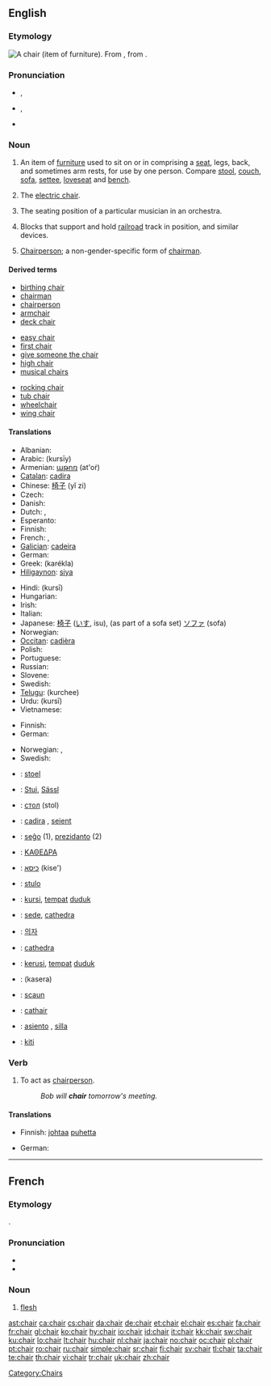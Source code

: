 ==English==
{{wikipedia|dab=chair}}

{{rank|perfectly|fixed|leaves|852|chair|date|summer|simply}}

===Etymology===
{{wikipedia|chair|chair (furniture)}}
[[Image:Chair.png|thumb|right|A chair (item of furniture).]]
From {{etyl|frm}} {{term|chaire|lang=frm}}, from {{etyl|la}} {{term|cathedra|lang=la}}.

===Pronunciation===
* {{a|UK}} {{IPA|/tʃɛə(ɹ)/}}, {{SAMPA|/tSE@(r)/}}
* {{a|US}} {{IPA|/tʃɐɹ/}}, {{SMPA|/tS6r/}}
* {{audio|en-us-chair.ogg|Audio (US)}}

===Noun===
{{en-noun}}

# An item of [[furniture]] used to sit on or in comprising a [[seat]], legs, back, and sometimes arm rests, for use by one person.  Compare [[stool]], [[couch]], [[sofa]], [[settee]], [[loveseat]] and [[bench]].
# {{slang|with "the"}} The [[electric chair]].
# The seating position of a particular musician in an orchestra.
# {{rail transport}} Blocks that support and hold [[railroad]] track in position, and similar devices.
# [[chairperson|Chairperson]]; a non-gender-specific form of [[chairman]].

====Derived terms====
{{rel-top3|Terms derived from "chair"}}
* [[birthing chair]]
* [[chairman]]
* [[chairperson]]
* [[armchair]]
* [[deck chair]]
{{rel-mid3}}
* [[easy chair]]
* [[first chair]]
* [[give someone the chair]]
* [[high chair]]
* [[musical chairs]]
{{rel-mid3}}
* [[rocking chair]]
* [[tub chair]]
* [[wheelchair]]
* [[wing chair]]
{{rel-bottom}}

====Translations====
{{trans-top|furniture}}
* Albanian: {{t-|sq|karrige|f|xs=Albanian}}
* Arabic: {{Arab|[[كرسي]]}} (kursīy) {{m}}
* Armenian: [[աթոռ]] (at'oṙ)
* [[Catalan]]: [[cadira]] {{f}}
* Chinese: [[椅子]] (yǐ zi)
* Czech: {{t+|cs|židle|f}}
* Danish: {{t+|da|stol|c}}
* Dutch: {{t+|nl|stoel|m}}, {{t+|nl|zetel|m}}
* Esperanto: {{t|eo|seĝo}}
* Finnish: {{t+|fi|tuoli}}
* French: {{t+|fr|chaise|f}}, {{t+|fr|fauteuil|m}}
* [[Galician]]: [[cadeira]] {{f}}
* German: {{t+|de|Stuhl|m}}
* Greek: {{t+|el|καρέκλα|f|sc=Grek}} (karékla)
* [[Hiligaynon]]: [[siya]]
{{trans-mid}}
* Hindi: {{t-|hi|कुरसी|f|sc=Deva|xs=Hindi}} (kursī)
* Hungarian: {{t+|hu|szék}}
* Irish: {{t+|ga|cathaoir|f|xs=Irish}}
* Italian: {{t+|it|sedia|f}}
* Japanese: [[椅子]] ([[いす]], isu), (as part of a sofa set) [[ソファ]] (sofa)
* Norwegian: {{t+|no|stol|m}}
* [[Occitan]]: [[cadièra]] {{f}}
* Polish: {{t+|pl|krzesło|n}}
* Portuguese: {{t+|pt|cadeira|f}}
* Russian: {{t+|ru|стул|m|tr=stul|sc=Cyrl}}
* Slovene: {{t+|sl|stol|m}}
* Swedish: {{t+|sv|stol|c}}
* [[Telugu]]: {{t|te|కుర్చీ|sc=Telu}} (kurchee)
* Urdu: {{t-|ur|کرسی|f|sc=ur-Arab|xs=Urdu}} (kursī)
* Vietnamese: {{t+|vi|ghế|xs=Vietnamese}}
{{trans-bottom}}

{{trans-top|chairperson}}
* Finnish: {{t+|fi|puheenjohtaja}}
* German: {{t+|de|Vorsitzender|m}}
{{trans-mid}}
* Norwegian: {{t+|no|leder|m}}, {{t|no|formann|m}}
* Swedish: {{t+|sv|ordförande|c}}
{{trans-bottom}}

{{checktrans-top}}
* {{ttbc|Afrikaans}}: [[stoel]] {{m}}
* {{ttbc|Bavarian}}: [[Stui]], [[Sässl]]
* {{ttbc|Bulgarian}}: [[стол]] (stol) {{m}}
* {{ttbc|Catalan}}: [[cadira]] {{f}}, [[seient]] {{m}}
* {{ttbc|Esperanto}}: [[seĝo]] (1), [[prezidanto]] (2)
* {{ttbc|Ancient Greek}}: [[ΚΑΘΕΔΡΑ]] {{f}}
* {{ttbc|Hebrew}}: [[כיסא]] (kise') {{m}}
* {{ttbc|Ido}}: [[stulo]]
* {{ttbc|Indonesian}}: [[kursi]], [[tempat]] [[duduk]]
{{trans-mid}}
* {{ttbc|Interlingua}}: [[sede]], [[cathedra]]
* {{ttbc|Korean}}: [[의자]]
* {{ttbc|Latin}}: [[cathedra]] {{f}}
* {{ttbc|Malay}}: [[kerusi]], [[tempat]] [[duduk]]
* {{ttbc|Malayalam}}: (kasera)
* {{ttbc|Romanian}}: [[scaun]] {{n}}
* {{ttbc|Scottish Gaelic}}: [[cathair]] {{m}}
* {{ttbc|Spanish}}: [[asiento]] {{m}}, [[silla]] {{f}}
* {{ttbc|Swahili}}: [[kiti]]
{{trans-bottom}}

===Verb===
{{en-verb}}

# To act as [[chairperson]].
#: ''Bob will '''chair''' tomorrow's meeting.''

====Translations====
{{trans-top|to act as chairperson}}
* Finnish: [[johtaa]] [[puhe|puhetta]]
{{trans-mid}}
* German: {{t+|de|Vorsitz|m}} {{t+|de|führen}}
{{trans-bottom}}

[[Category:Chairs]]

----

==French==

===Etymology===
{{etyl|la|fr}} {{term|caro|carō|lang=la}}.

===Pronunciation===
* {{audio|Fr-chair.ogg|audio}}
* {{IPA|/ʃɛʁ/|lang=fr}}

===Noun===
{{fr-noun|f}}

# [[flesh]]

[[ast:chair]]
[[ca:chair]]
[[cs:chair]]
[[da:chair]]
[[de:chair]]
[[et:chair]]
[[el:chair]]
[[es:chair]]
[[fa:chair]]
[[fr:chair]]
[[gl:chair]]
[[ko:chair]]
[[hy:chair]]
[[io:chair]]
[[id:chair]]
[[it:chair]]
[[kk:chair]]
[[sw:chair]]
[[ku:chair]]
[[lo:chair]]
[[lt:chair]]
[[hu:chair]]
[[nl:chair]]
[[ja:chair]]
[[no:chair]]
[[oc:chair]]
[[pl:chair]]
[[pt:chair]]
[[ro:chair]]
[[ru:chair]]
[[simple:chair]]
[[sr:chair]]
[[fi:chair]]
[[sv:chair]]
[[tl:chair]]
[[ta:chair]]
[[te:chair]]
[[th:chair]]
[[vi:chair]]
[[tr:chair]]
[[uk:chair]]
[[zh:chair]]